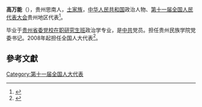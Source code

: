 '''高万能'''（{{bd|1953年||}}），贵州思南人，[[土家族|土家族]]，[[中华人民共和国|中华人民共和国]]政治人物、[[第十一届全国人民代表大会|第十一届全国人民代表大会]]贵州地区代表<ref>{{cite web|author=新华网|title=第十一届全国人大代表|url=http://news.xinhuanet.com/ziliao/2008-03/03/content_7708230.htm?node=36628|publisher=新华网|accessdate=2014-01-07|archive-date=2014-01-10|archive-url=https://web.archive.org/web/20140110211415/http://news.xinhuanet.com/ziliao/2008-03/03/content_7708230.htm?node=36628|dead-url=no}}</ref>。

毕业于[[贵州省委党校在职研究生班|贵州省委党校在职研究生班]]政治学专业，是[[中共|中共]]党员。担任贵州民族学院党委书记。2008年起担任全国人大代表<ref>{{cite news|title=全国人大代表信息-高万能|url= http://210.82.31.1:8084/delegate/viewDelegate.action?dbid=112315|accessdate=2013-04-05|newspaper=全国人大网|archive-url=https://web.archive.org/web/20140524004005/http://www.npc.gov.cn/delegate/viewDelegate.action?dbid=112315|archive-date=2014-05-24|dead-url=yes}}</ref>。

==參考文獻==
{{reflist}}
[[Category:第十一届全国人大代表|Category:第十一届全国人大代表]]